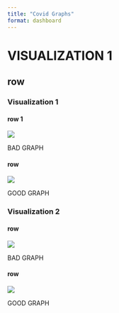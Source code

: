 ```yaml
---
title: "Covid Graphs"
format: dashboard
---
```


# VISUALIZATION 1

## row {.tabset}

### Visualization 1

#### row 1

![](spiral_image.jpg){fig-align="left"}

BAD GRAPH


#### row

![](newplot1.png){fig-align="left"}


GOOD GRAPH

### Visualization 2

#### row

![](spiral_image.jpg){fig-align="left"}

BAD GRAPH

#### row

![](newplot2.png){fig-align="left"}


GOOD GRAPH